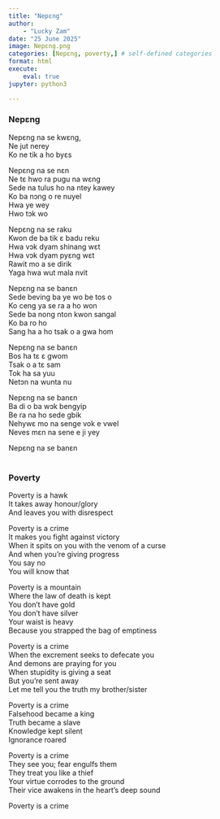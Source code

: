 ```yaml
---
title: "Nepɛng"
author: 
    - "Lucky Zam"
date: "25 June 2025"
image: Nepɛng.png
categories: [Nepɛng, poverty,] # self-defined categories
format: html
execute:
    eval: true
jupyter: python3

---
```


:::: {.panel-tabset}

### Nepɛng    
Nepɛng na se kwɛng,<br>
Ne jut nerey<br>
Ko ne tik a ho byɛs<br>


Nepɛng na se nɛn<br>
Ne tɛ hwo ra pugu na wɛng<br>
Sede na tulus ho na ntey kawey<br>
Ko ba nɔng o re nuyel<br>
Hwa ye wey<br>
Hwo tɔk wo<br>


Nepɛng na se raku<br>
Kwon de ba tik ɛ badu reku<br>
Hwa vɔk dyam shinang wɛt<br>
Hwa vɔk dyam pyɛng wɛt<br>
Rawit mo a se dirik<br>
Yaga hwa wut mala nvit<br>


Nepɛng na se banɛn<br>
Sede beving ba ye wo be tos o<br>
Ko ceng ya se ra a ho won<br>
Sede ba nong nton kwon sangal<br>
Ko ba ro ho<br>
Sang ha a ho tsak o a gwa hom<br>


Nepɛng na se banɛn<br>
Bos ha tɛ ɛ gwom<br>
Tsak o a tɛ sam<br>
Tok ha sa yuu<br>
Netɔn na wunta nu<br>


Nepɛng na se banɛn<br>
Ba di o ba wɔk bengyip<br>
Be ra na ho sede gbik<br>
Nehywɛ mo na senge vok e vwel<br>
Neves mɛn na sene e ji yey<br>


Nepɛng na se banɛn<br><br>


### Poverty
Poverty is a hawk<br>
It takes away honour/glory<br>
And leaves you with disrespect<br>


Poverty is a crime<br>
It makes you fight against victory<br>
When it spits on you with the venom of a curse<br>
And when you're giving progress<br>
You say no<br>
You will know that<br>


Poverty is a mountain<br>
Where the law of death is kept<br>
You don't have gold<br>
You don't have silver<br>
Your waist is heavy<br>
Because you strapped the bag of emptiness<br>


Poverty is a crime<br>
When the excrement seeks to defecate you<br>
And demons are praying for you<br>
When stupidity is giving a seat<br>
But you're sent away<br>
Let me tell you the truth my brother/sister<br>


Poverty is a crime<br>
Falsehood became a king<br>
Truth became a slave<br>
Knowledge kept silent<br>
Ignorance roared<br>


Poverty is a crime<br>
They see you; fear engulfs them<br>
They treat you like a thief<br>
Your virtue corrodes to the ground<br>
Their vice awakens in the heart's deep sound<br>


Poverty is a crime<br>

::::


